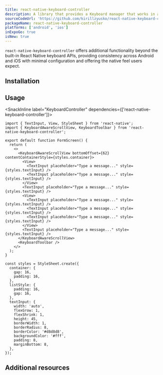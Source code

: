 ```yaml
---
title: react-native-keyboard-controller
description: A library that provides a Keyboard manager that works in an identical way on Android and iOS
sourceCodeUrl: 'https://github.com/kirillzyusko/react-native-keyboard-controller'
packageName: react-native-keyboard-controller
platforms: ['android', 'ios']
inExpoGo: true
isNew: true
---
```




`react-native-keyboard-controller` offers additional functionality beyond the built-in React Native keyboard APIs, providing consistency across Android and iOS with minimal configuration and offering the native feel users expect.

## Installation

<APIInstallSection
  packageName="react-native-keyboard-controller"
  href="https://kirillzyusko.github.io/react-native-keyboard-controller/docs/installation"
/>

## Usage

<SnackInline
  label="KeyboardController"
  dependencies={['react-native-keyboard-controller']}>

```tsx
import { TextInput, View, StyleSheet } from 'react-native';
import { KeyboardAwareScrollView, KeyboardToolbar } from 'react-native-keyboard-controller';

export default function FormScreen() {
  return (
    <>
      <KeyboardAwareScrollView bottomOffset={62} contentContainerStyle={styles.container}>
        <View>
          <TextInput placeholder="Type a message..." style={styles.textInput} />
          <TextInput placeholder="Type a message..." style={styles.textInput} />
        </View>
        <TextInput placeholder="Type a message..." style={styles.textInput} />
        <View>
          <TextInput placeholder="Type a message..." style={styles.textInput} />
          <TextInput placeholder="Type a message..." style={styles.textInput} />
          <TextInput placeholder="Type a message..." style={styles.textInput} />
        </View>
        <TextInput placeholder="Type a message..." style={styles.textInput} />
      </KeyboardAwareScrollView>
      <KeyboardToolbar />
    </>
  );
}

const styles = StyleSheet.create({
  container: {
    gap: 16,
    padding: 16,
  },
  listStyle: {
    padding: 16,
    gap: 16,
  },
  textInput: {
    width: 'auto',
    flexGrow: 1,
    flexShrink: 1,
    height: 45,
    borderWidth: 1,
    borderRadius: 8,
    borderColor: '#d8d8d8',
    backgroundColor: '#fff',
    padding: 8,
    marginBottom: 8,
  },
});
```

</SnackInline>

## Additional resources

<BoxLink
  title="Advanced keyboard handling"
  description="Learn more about advanced keyboard handling examples with Keyboard Controller"
  Icon={BookOpen02Icon}
  href="/guides/keyboard-handling/#advanced-keyboard-handling-with-keyboard-controller"
/>

<BoxLink
  title="Visit official documentation"
  description="Get full information on API and its usage."
  Icon={BookOpen02Icon}
  href="https://kirillzyusko.github.io/react-native-keyboard-controller/"
/>
